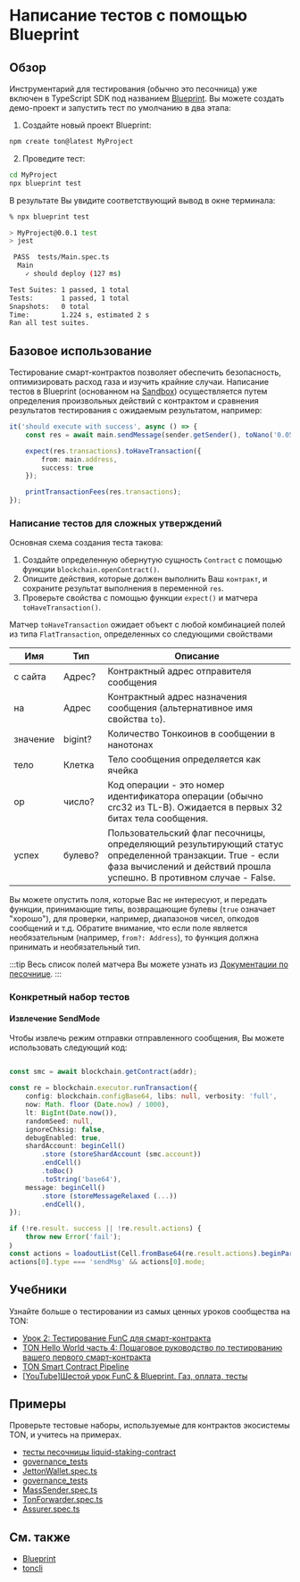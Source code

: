 # Написание тестов с помощью Blueprint

## Обзор

Инструментарий для тестирования (обычно это песочница) уже включен в TypeScript SDK под названием [Blueprint](/develop/smart-contracts/sdk/javascript). Вы можете создать демо-проект и запустить тест по умолчанию в два этапа:

1. Создайте новый проект Blueprint:

```bash
npm create ton@latest MyProject
```

2. Проведите тест:

```bash
cd MyProject
npx blueprint test
```

В результате Вы увидите соответствующий вывод в окне терминала:

```bash
% npx blueprint test

> MyProject@0.0.1 test
> jest

 PASS  tests/Main.spec.ts
  Main
    ✓ should deploy (127 ms)

Test Suites: 1 passed, 1 total
Tests:       1 passed, 1 total
Snapshots:   0 total
Time:        1.224 s, estimated 2 s
Ran all test suites.
```

## Базовое использование

Тестирование смарт-контрактов позволяет обеспечить безопасность, оптимизировать расход газа и изучить крайние случаи.
Написание тестов в Blueprint (основанном на [Sandbox](https://github.com/ton-org/sandbox)) осуществляется путем определения произвольных действий с контрактом и сравнения результатов тестирования с ожидаемым результатом, например:

```typescript
it('should execute with success', async () => {                              // description of the test case
    const res = await main.sendMessage(sender.getSender(), toNano('0.05'));  // performing an action with contract main and saving result in res

    expect(res.transactions).toHaveTransaction({                             // configure the expected result with expect() function
        from: main.address,                                                  // set expected sender for transaction we want to test matcher properties from
        success: true                                                        // set the desirable result using matcher property success
    });

    printTransactionFees(res.transactions);                                  // print table with details on spent fees
});
```

### Написание тестов для сложных утверждений

Основная схема создания теста такова:

1. Создайте определенную обернутую сущность `Contract` с помощью функции `blockchain.openContract()`.
2. Опишите действия, которые должен выполнить Ваш `контракт`, и сохраните результат выполнения в переменной `res`.
3. Проверьте свойства с помощью функции `expect()` и матчера `toHaveTransaction()`.

Матчер `toHaveTransaction` ожидает объект с любой комбинацией полей из типа `FlatTransaction`, определенных со следующими свойствами

| Имя                                     | Тип                   | Описание                                                                                                                                                                                                                                                                                                                         |
| --------------------------------------- | --------------------- | -------------------------------------------------------------------------------------------------------------------------------------------------------------------------------------------------------------------------------------------------------------------------------------------------------------------------------- |
| с сайта                                 | Адрес?                | Контрактный адрес отправителя сообщения                                                                                                                                                                                                                                                                                          |
| на                                      | Адрес                 | Контрактный адрес назначения сообщения (альтернативное имя свойства `to`).                                                                                                                                                                                                                                                       |
| значение                                | bigint?               | Количество Тонкоинов в сообщении в нанотонах                                                                                                                                                                                                                                                                                     |
| тело                                    | Клетка                | Тело сообщения определяется как ячейка                                                                                                                                                                                                                                                                                           |
| op                                      | число?                | Код операции - это номер идентификатора операции (обычно crc32 из TL-B). Ожидается в первых 32 битах тела сообщения.                                                                                                                                                                                                             |
| успех                                   | булево?               | Пользовательский флаг песочницы, определяющий результирующий статус определенной транзакции. True - если фаза вычислений и действий прошла успешно. В противном случае - False.                                                                                                                                                  |

Вы можете опустить поля, которые Вас не интересуют, и передать функции, принимающие типы, возвращающие булевы (`true` означает "хорошо"), для проверки, например, диапазонов чисел, опкодов сообщений и т.д. Обратите внимание, что если поле является необязательным (например, `from?: Address`), то функция должна принимать и необязательный тип.

:::tip
Весь список полей матчера Вы можете узнать из [Документации по песочнице](https://github.com/ton-org/sandbox#test-a-transaction-with-matcher).
:::

### Конкретный набор тестов

#### Извлечение SendMode

Чтобы извлечь режим отправки отправленного сообщения, Вы можете использовать следующий код:

```ts

const smc = await blockchain.getContract(addr);

const re = blockchain.executor.runTransaction({
    config: blockchain.configBase64, libs: null, verbosity: 'full',
    now: Math. floor (Date.now) / 1000),
    lt: BigInt(Date.now()),
    randomSeed: null,
    ignoreChksig: false,
    debugEnabled: true,
    shardAccount: beginCell()
        .store (storeShardAccount (smc.account))
        .endCell()
        .toBoc()
        .toString('base64'),
    message: beginCell()
        .store (storeMessageRelaxed (...))
        .endCell(),
});

if (!re.result. success || !re.result.actions) {
    throw new Error('fail');
｝
const actions = loadoutList(Cell.fromBase64(re.result.actions).beginParse());
actions[0].type === 'sendMsg' && actions[0].mode;

```

## Учебники

Узнайте больше о тестировании из самых ценных уроков сообщества на TON:

- [Урок 2: Тестирование FunC для смарт-контракта](https://github.com/romanovichim/TonFunClessons_Eng/blob/main/lessons/smartcontract/2lesson/secondlesson.md)
- [TON Hello World часть 4: Пошаговое руководство по тестированию вашего первого смарт-контракта](https://ton-community.github.io/tutorials/04-testing/)
- [TON Smart Contract Pipeline](https://dev.to/roma_i_m/ton-smart-contract-pipeline-write-simple-contract-and-compile-it-4pnh)
- [[YouTube]Шестой урок FunC & Blueprint. Газ, оплата, тесты](https://youtu.be/3XIpKZ6wNcg)

## Примеры

Проверьте тестовые наборы, используемые для контрактов экосистемы TON, и учитесь на примерах.

- [тесты песочницы liquid-staking-contract](https://github.com/ton-blockchain/liquid-staking-contract/tree/main/tests)
- [governance_tests](https://github.com/Trinketer22/governance_tests/blob/master/config_tests/tests/)
- [JettonWallet.spec.ts](https://github.com/EmelyanenkoK/modern_jetton/blob/master/tests/JettonWallet.spec.ts)
- [governance_tests](https://github.com/Trinketer22/governance_tests/blob/master/elector_tests/tests/complaint-test.fc)
- [MassSender.spec.ts](https://github.com/Gusarich/ton-mass-sender/blob/main/tests/MassSender.spec.ts)
- [TonForwarder.spec.ts](https://github.com/TrueCarry/ton-contract-forwarder/blob/main/src/contracts/ton-forwarder/TonForwarder.spec.ts)
- [Assurer.spec.ts](https://github.com/aSpite/dominant-assurance-contract/blob/main/tests/Assurer.spec.ts)

## См. также

- [Blueprint](/develop/smart-contracts/sdk/javascript)
- [toncli](/develop/smart-contracts/testing/toncli)
